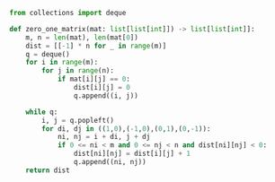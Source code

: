 ```python meta="source=problems/542-01-matrix/solution.py"
from collections import deque

def zero_one_matrix(mat: list[list[int]]) -> list[list[int]]:
    m, n = len(mat), len(mat[0])
    dist = [[-1] * n for _ in range(m)]
    q = deque()
    for i in range(m):
        for j in range(n):
            if mat[i][j] == 0:
                dist[i][j] = 0
                q.append((i, j))

    while q:
        i, j = q.popleft()
        for di, dj in ((1,0),(-1,0),(0,1),(0,-1)):
            ni, nj = i + di, j + dj
            if 0 <= ni < m and 0 <= nj < n and dist[ni][nj] < 0:
                dist[ni][nj] = dist[i][j] + 1
                q.append((ni, nj))
    return dist
```